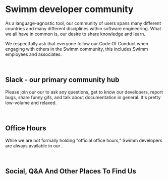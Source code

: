
# Swimm developer community

As a language-agnostic tool, our community of users spans many different 
countries and many different disciplines within software engineering. 
What we all have in common is, our desire to share knowledge and learn.

We respectfully ask that everyone follow our Code Of Conduct when
engaging with others in the Swimm community, this includes Swimm employees
and associates. 

<SwimmLink target="conduct" text="Understand Swimm's Code Of Conduct &raquo;" big />
<p>&nbsp;</p>


## Slack - our primary community hub

Please join our  our <SwimmLink target="slack" /> to ask any questions, get to know our developers, report bugs, 
share funny gifs, and talk about documentation in general. It's pretty 
low-volume and relaxed.

<SwimmLink target="slack" text="Join Our Slack Channel &raquo;" big />
<p>&nbsp;</p>

## Office Hours

While we are not formally holding "official office hours," Swimm developers are always available in our <SwimmLink target="slack" />.


<p>&nbsp;</p>

## Social, Q&A And Other Places To Find Us

<ListSocialAccounts />